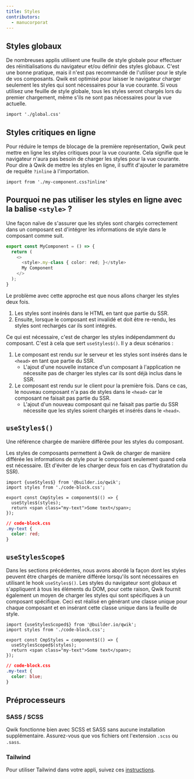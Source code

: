 ```yaml
---
title: Styles
contributors:
  - manucorporat
---
```


## Styles globaux
De nombreuses applis utilisent une feuille de style globale pour effectuer des réinitialisations du navigateur et/ou définir des styles globaux. C'est une bonne pratique, mais il n'est pas recommandé de l'utiliser pour le style de vos composants. Qwik est optimisé pour laisser le navigateur charger seulement les styles qui sont nécessaires pour la vue courante. Si vous utilisez une feuille de style globale, tous les styles seront chargés lors du premier chargement, même s'ils ne sont pas nécessaires pour la vue actuelle.

```tsx
import './global.css'
```

## Styles critiques en ligne
Pour réduire le temps de blocage de la première représentation, Qwik peut mettre en ligne les styles critiques pour la vue courante. Cela signifie que le navigateur n'aura pas besoin de charger les styles pour la vue courante. Pour dire à Qwik de mettre les styles en ligne, il suffit d'ajouter le paramètre de requête `?inline` à l'importation.

```tsx
import from './my-component.css?inline'
```

## Pourquoi ne pas utiliser les styles en ligne avec la balise `<style>` ?

Une façon naïve de s'assurer que les styles sont chargés correctement dans un composant est d'intégrer les informations de style dans le composant comme suit.

```typescript
export const MyComponent = () => {
  return (
    <>
      <style>.my-class { color: red; }</style>
      My Component
    </>
  );
}
```

Le problème avec cette approche est que nous allons charger les styles deux fois.

1. Les styles sont insérés dans le HTML en tant que partie du SSR.
2. Ensuite, lorsque le composant est invalidé et doit être re-rendu, les styles sont rechargés car ils sont intégrés.

Ce qui est nécessaire, c'est de charger les styles indépendamment du composant. C'est à cela que sert `useStyles$()`. Il y a deux scénarios :

1. Le composant est rendu sur le serveur et les styles sont insérés dans le `<head>` en tant que partie du SSR.
   - L'ajout d'une nouvelle instance d'un composant à l'application ne nécessite pas de charger les styles car ils sont déjà inclus dans le SSR.
2. Le composant est rendu sur le client pour la première fois. Dans ce cas, le nouveau composant n'a pas de styles dans le `<head>` car le composant ne faisait pas partie du SSR.
   - L'ajout d'un nouveau composant qui ne faisait pas partie du SSR nécessite que les styles soient chargés et insérés dans le `<head>`.


## `useStyles$()`
Une référence chargée de manière différée pour les styles du composant.

Les styles de composants permettent à Qwik de charger de manière différée les informations de style pour le composant seulement quand cela est nécessaire. (Et d'éviter de les charger deux fois en cas d'hydratation du SSR).

```tsx
import {useStyles$} from '@builder.io/qwik';
import styles from './code-block.css';

export const CmpStyles = component$(() => {
  useStyles$(styles);
  return <span class="my-text">Some text</span>;
});
```

```css
// code-block.css
.my-text {
  color: red;
}
```

## `useStylesScope$`
Dans les sections précédentes, nous avons abordé la façon dont les styles peuvent être chargés de manière différée lorsqu'ils sont nécessaires en utilisant le hook `useStyles$()`.
Les styles du navigateur sont globaux et s'appliquent à tous les éléments du DOM, pour cette raison, Qwik fournit également un moyen de charger les styles qui sont spécifiques à un composant spécifique. 
Ceci est réalisé en générant une classe unique pour chaque composant et en insérant cette classe unique dans la feuille de style.

```tsx
import {useStylesScoped$} from '@builder.io/qwik';
import styles from './code-block.css';

export const CmpStyles = component$(() => {
  useStylesScoped$(styles);
  return <span class="my-text">Some text</span>;
});
```

```css
// code-block.css
.my-text {
  color: blue;
}
```

## Préprocesseurs
### SASS / SCSS
Qwik fonctionne bien avec SCSS et SASS sans aucune installation supplémentaire. Assurez-vous que vos fichiers ont l'extension `.scss` ou `.sass`.

### Tailwind
Pour utiliser Tailwind dans votre appli, suivez ces [instructions](../../../qwikcity/integrations/tailwind).
